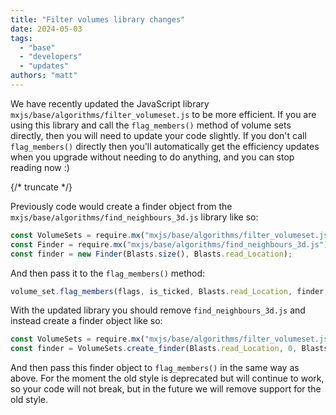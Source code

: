 ```yaml
---
title: "Filter volumes library changes"
date: 2024-05-03
tags:
  - "base"
  - "developers"
  - "updates"
authors: "matt"
---
```


We have recently updated the JavaScript library `mxjs/base/algorithms/filter_volumeset.js` to be more efficient. If you are using this library and call the `flag_members()` method of volume sets directly, then you will need to update your code slightly. If you don't call `flag_members()` directly then you'll automatically get the efficiency updates when you upgrade without needing to do anything, and you can stop reading now :)

{/* truncate */}

Previously code would create a finder object from the `mxjs/base/algorithms/find_neighbours_3d.js` library like so:

```js
const VolumeSets = require.mx("mxjs/base/algorithms/filter_volumeset.js");
const Finder = require.mx("mxjs/base/algorithms/find_neighbours_3d.js");
const finder = new Finder(Blasts.size(), Blasts.read_Location);
```

And then pass it to the `flag_members()` method:

```js
volume_set.flag_members(flags, is_ticked, Blasts.read_Location, finder, null);
```

With the updated library you should remove `find_neighbours_3d.js` and instead create a finder object like so:

```js
const VolumeSets = require.mx("mxjs/base/algorithms/filter_volumeset.js");
const finder = VolumeSets.create_finder(Blasts.read_Location, 0, Blasts.size());
```

And then pass this finder object to `flag_members()` in the same way as above. For the moment the old style is deprecated but will continue to work, so your code will not break, but in the future we will remove support for the old style.
